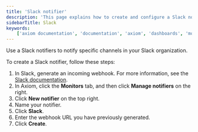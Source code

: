 ```yaml
---
title: 'Slack notifier'
description: 'This page explains how to create and configure a Slack notifier.'
sidebarTitle: Slack
keywords:
    ['axiom documentation', 'documentation', 'axiom', 'dashboards', 'monitors', 'notifiers', 'slack', 'email', 'pagerduty', 'webhook', 'opsgenie', 'discord', 'discord webhook']
---
```


Use a Slack notifiers to notify specific channels in your Slack organization.

To create a Slack notifier, follow these steps:

1. In Slack, generate an incoming webhook. For more information, see the [Slack documentation](https://api.slack.com/messaging/webhooks).
1. In Axiom, click the **Monitors** tab, and then click **Manage notifiers** on the right.
1. Click **New notifier** on the top right.
1. Name your notifier.
1. Click **Slack**.
1. Enter the webhook URL you have previously generated.
1. Click **Create**.